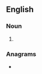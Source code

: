 {{also|mūsos}}
==English==

===Noun===
{{head|en|noun form}}

# {{plural of|en|muso}}

===Anagrams===
* {{anagrams|en|a=mossu|Musso|smous|soums|sumos}}